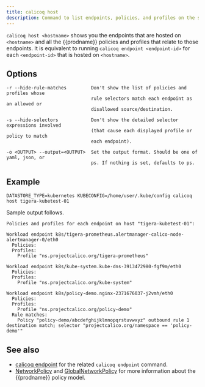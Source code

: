 ```yaml
---
title: calicoq host
description: Command to list endpoints, policies, and profiles on the selected host.
---
```


`calicoq host <hostname>` shows you the endpoints that are hosted on
`<hostname>` and all the {{prodname}} policies and profiles that relate to those
endpoints. It is equivalent to running `calicoq endpoint <endpoint-id>` for
each `<endpoint-id>` that is hosted on `<hostname>`.

## Options

```
-r --hide-rule-matches         Don't show the list of policies and profiles whose
                               rule selectors match each endpoint as an allowed or
                               disallowed source/destination.

-s --hide-selectors            Don't show the detailed selector expressions involved
                               (that cause each displayed profile or policy to match
                               each endpoint).

-o <OUTPUT> --output=<OUTPUT>  Set the output format. Should be one of yaml, json, or
                               ps. If nothing is set, defaults to ps.
```

## Example

```
DATASTORE_TYPE=kubernetes KUBECONFIG=/home/user/.kube/config calicoq host tigera-kubetest-01
```

Sample output follows.

```
Policies and profiles for each endpoint on host "tigera-kubetest-01":

Workload endpoint k8s/tigera-prometheus.alertmanager-calico-node-alertmanager-0/eth0
  Policies:
  Profiles:
    Profile "ns.projectcalico.org/tigera-prometheus"

Workload endpoint k8s/kube-system.kube-dns-3913472980-fgf9m/eth0
  Policies:
  Profiles:
    Profile "ns.projectcalico.org/kube-system"

Workload endpoint k8s/policy-demo.nginx-2371676037-j2vmh/eth0
  Policies:
  Profiles:
    Profile "ns.projectcalico.org/policy-demo"
  Rule matches:
    Policy "policy-demo/abcdefghijklmnopqrstuvwxyz" outbound rule 1 destination match; selector "projectcalico.org/namespace == 'policy-demo'"
```

## See also

- [calicoq endpoint](endpoint.mdx) for
  the related `calicoq endpoint` command.
- [NetworkPolicy](../../resources/networkpolicy.mdx) and
  [GlobalNetworkPolicy](../../resources/globalnetworkpolicy.mdx)
  for more information about the {{prodname}} policy model.

